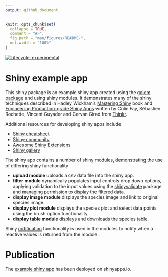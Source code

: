 ```yaml
---
output: github_document
---
```


<!-- README.md is generated from README.Rmd. Please edit that file -->

```r
knitr::opts_chunk$set(
  collapse = TRUE,
  comment = "#>",
  fig.path = "man/figures/README-",
  out.width = "100%"
)
```

<!-- badges: start -->
[![Lifecycle: experimental](https://img.shields.io/badge/lifecycle-experimental-orange.svg)](https://lifecycle.r-lib.org/articles/stages.html#experimental)
<!-- badges: end -->

# Shiny example app

This shiny package is an example shiny app created using the [golem package](https://github.com/ThinkR-open/golem) and using shiny modules. It demonstrates many of the shiny techniques described in Hadley Wickham's [Mastering Shiny](https://mastering-shiny.org/)
book and [Engineering Production-grade Shiny Apps](https://engineering-shiny.org/) written by Colin Fay, Sébastien Rochette, Vincent Guyader and Cervan Girad from [Thinkr](https://rtask.thinkr.fr/).

Additional resources for developing shiny apps include

* [Shiny cheatsheet](https://shiny.rstudio.com/images/shiny-cheatsheet.pdf)
* [Shiny community](https://community.rstudio.com/c/shiny/8)
* [Awesome Shiny Extensions](https://github.com/nanxstats/awesome-shiny-extensions)
* [Shiny gallery](https://shiny.rstudio.com/gallery/)

The shiny app contains a number of shiny modules, demonstrating the use of differing
shiny functionality

* **upload module** uploads a csv data file into the shiny app.
* **filter module** dynamically populates input controls drop down options, 
applying validation to the input values using the [shinyvalidate]((https://rstudio.github.io/shinyvalidate)) package and
managing permission to display the filtered data.
* **display image module** displays the species image and link to original species image.
* **display plot module** displays the species plot and select data points using the brush option functionality.
* **display table module** displays and downloads the species table.

Shiny [notification](https://shiny.rstudio.com/articles/notifications.html) functionality is used in the modules to notify when a reactive values is returned from the module.

# Publication

The [example shiny app](https://gcfrench.shinyapps.io/shinystore) has been deployed on shinyapps.io.


